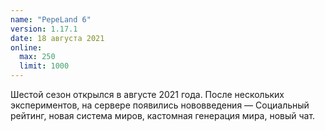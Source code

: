 ```yaml
---
name: "PepeLand 6"
version: 1.17.1
date: 18 августа 2021
online:
  max: 250
  limit: 1000
---
```


Шестой сезон открылся в августе 2021 года.
После нескольких экспериментов, на сервере появились нововведения — Социальный рейтинг, новая система миров, кастомная генерация мира, новый чат.
